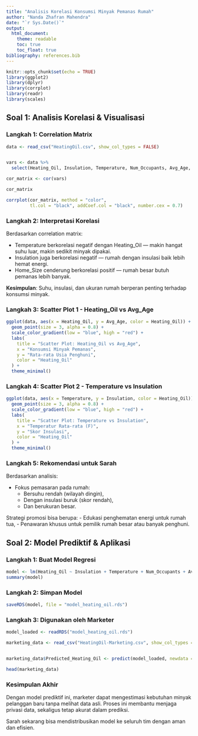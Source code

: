 ```yaml
---
title: "Analisis Korelasi Konsumsi Minyak Pemanas Rumah"
author: "Nanda Zhafran Mahendra"
date: "`r Sys.Date()`"
output:
  html_document:
    theme: readable
    toc: true
    toc_float: true
bibliography: references.bib
---
```



```r
knitr::opts_chunk$set(echo = TRUE)
library(ggplot2)
library(dplyr)
library(corrplot)
library(readr)
library(scales)
```

## Soal 1: Analisis Korelasi & Visualisasi

### Langkah 1: Correlation Matrix

```r
data <- read_csv("HeatingOil.csv", show_col_types = FALSE)


vars <- data %>% 
  select(Heating_Oil, Insulation, Temperature, Num_Occupants, Avg_Age, Home_Size)

cor_matrix <- cor(vars)

cor_matrix

corrplot(cor_matrix, method = "color", 
         tl.col = "black", addCoef.col = "black", number.cex = 0.7)
```

### Langkah 2: Interpretasi Korelasi

Berdasarkan correlation matrix:

- Temperature berkorelasi negatif dengan Heating_Oil — makin hangat suhu luar, makin sedikit minyak dipakai.
- Insulation juga berkorelasi negatif — rumah dengan insulasi baik lebih hemat energi.
- Home_Size cenderung berkorelasi positif — rumah besar butuh pemanas lebih banyak.

**Kesimpulan**: Suhu, insulasi, dan ukuran rumah berperan penting terhadap konsumsi minyak.

### Langkah 3: Scatter Plot 1 - Heating_Oil vs Avg_Age

```r
ggplot(data, aes(x = Heating_Oil, y = Avg_Age, color = Heating_Oil)) +
  geom_point(size = 3, alpha = 0.8) +
  scale_color_gradient(low = "blue", high = "red") +
  labs(
    title = "Scatter Plot: Heating_Oil vs Avg_Age",
    x = "Konsumsi Minyak Pemanas",
    y = "Rata-rata Usia Penghuni",
    color = "Heating_Oil"
  ) +
  theme_minimal()
```

### Langkah 4: Scatter Plot 2 - Temperature vs Insulation

```r
ggplot(data, aes(x = Temperature, y = Insulation, color = Heating_Oil)) +
  geom_point(size = 3, alpha = 0.8) +
  scale_color_gradient(low = "blue", high = "red") +
  labs(
    title = "Scatter Plot: Temperature vs Insulation",
    x = "Temperatur Rata-rata (F)",
    y = "Skor Insulasi",
    color = "Heating_Oil"
  ) +
  theme_minimal()
```

### Langkah 5: Rekomendasi untuk Sarah

Berdasarkan analisis:

- Fokus pemasaran pada rumah:
  - Bersuhu rendah (wilayah dingin),
  - Dengan insulasi buruk (skor rendah),
  - Dan berukuran besar.

Strategi promosi bisa berupa:
- Edukasi penghematan energi untuk rumah tua,
- Penawaran khusus untuk pemilik rumah besar atau banyak penghuni.

## Soal 2: Model Prediktif & Aplikasi

### Langkah 1: Buat Model Regresi

```r
model <- lm(Heating_Oil ~ Insulation + Temperature + Num_Occupants + Avg_Age + Home_Size, data = data)
summary(model)
```

### Langkah 2: Simpan Model

```r
saveRDS(model, file = "model_heating_oil.rds")
```

### Langkah 3: Digunakan oleh Marketer

```r
model_loaded <- readRDS("model_heating_oil.rds")

marketing_data <- read_csv("HeatingOil-Marketing.csv", show_col_types = FALSE)


marketing_data$Predicted_Heating_Oil <- predict(model_loaded, newdata = marketing_data)

head(marketing_data)
```

### Kesimpulan Akhir

Dengan model prediktif ini, marketer dapat mengestimasi kebutuhan minyak pelanggan baru tanpa melihat data asli. Proses ini membantu menjaga privasi data, sekaligus tetap akurat dalam prediksi.

Sarah sekarang bisa mendistribusikan model ke seluruh tim dengan aman dan efisien.